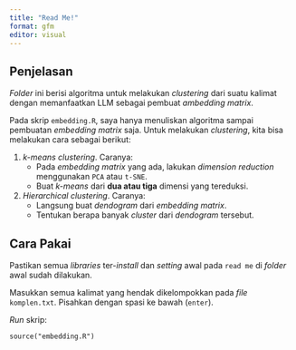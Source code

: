 ```yaml
---
title: "Read Me!"
format: gfm
editor: visual
---
```


## Penjelasan

*Folder* ini berisi algoritma untuk melakukan *clustering* dari suatu kalimat dengan memanfaatkan LLM sebagai pembuat *ambedding matrix*.

Pada skrip `embedding.R`, saya hanya menuliskan algoritma sampai pembuatan *embedding matrix* saja. Untuk melakukan *clustering*, kita bisa melakukan cara sebagai berikut:

1.  *k-means clustering*. Caranya:
    -   Pada *embedding matrix* yang ada, lakukan *dimension reduction* menggunakan `PCA` atau `t-SNE`.
    -   Buat *k-means* dari **dua atau tiga** dimensi yang tereduksi.
2.  *Hierarchical clustering*. Caranya:
    -   Langsung buat *dendogram* dari *embedding matrix*.
    -   Tentukan berapa banyak *cluster* dari *dendogram* tersebut.

## Cara Pakai

Pastikan semua *libraries* ter-*install* dan *setting* awal pada `read me` di *folder* awal sudah dilakukan.

Masukkan semua kalimat yang hendak dikelompokkan pada *file* `komplen.txt`. Pisahkan dengan spasi ke bawah (`enter`).

*Run* skrip:

```         
source("embedding.R")
```
